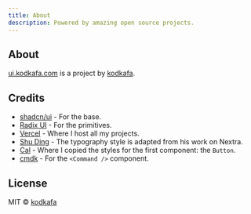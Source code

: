 ```yaml
---
title: About
description: Powered by amazing open source projects.
---
```


## About

[ui.kodkafa.com](https://ui.kodkafa.com) is a project by [kodkafa](https://kodkafa.com).

## Credits

- [shadcn/ui](https://ui.shadcn.com/) - For the base.
- [Radix UI](https://radix-ui.com) - For the primitives.
- [Vercel](https://vercel.com) - Where I host all my projects.
- [Shu Ding](https://shud.in) - The typography style is adapted from his work on Nextra.
- [Cal](https://cal.com) - Where I copied the styles for the first component: the `Button`.
- [cmdk](https://cmdk.paco.me) - For the `<Command />` component.

## License

MIT © [kodkafa](https://kodkafa.com)
